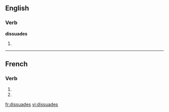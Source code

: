 {{also|dissuadés}}
==English==

===Verb===
'''dissuades'''

# {{third-person singular of|[[dissuade]]}}

----

==French==

===Verb===
{{fr-verb-form}}

# {{form of|[[second-person|Second-person]] [[singular]] [[present indicative]]|dissuader|lang=French}}
# {{form of|Second-person singular [[present subjunctive]]|dissuader |lang=French}}

[[fr:dissuades]]
[[vi:dissuades]]